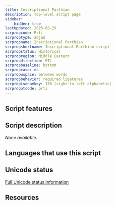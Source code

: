 ```yaml
---
title: Inscriptional Parthian
description: Top-level script page
sidebar:
    hidden: true
lastUpdated: 2025-08-29
scrpropcode: Prti
scrproptype: abjad
scrpropname: Inscriptional Parthian
scrpropshortname: Inscriptional Parthian script
scrpropstatus: Historical
scrpropregion: Middle Eastern
scrpropdirection: RTL
scrpropbaseline: bottom
scrpropcase: no
scrpropwspace: between words
scrpropbehavior: required ligatures
scrpropisonumkey: 130 (right-to-left alphabetic)
scrpropotcode: prti
---
```



## Script features

<ScriptInfo />

## Script description

_None available._

## Languages that use this script

<WsList script='Prti' wsMax='5' />

## Unicode status




[Full Unicode status information](/scrlang/unicode/prti-unicode)

## Resources

<ScriptResources detailSummary='seemore' />

